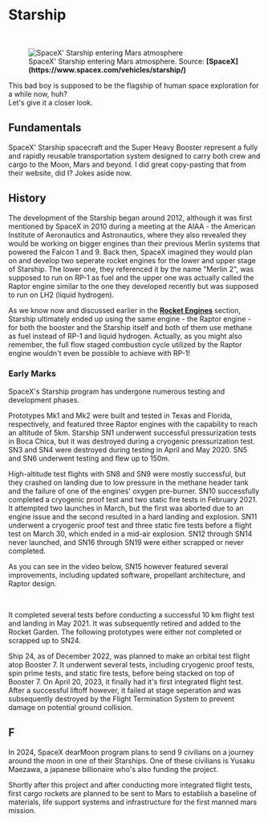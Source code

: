 
# Starship

<br />
<figure>
<Image src={require(".//../../../resources/images/marsentry.jpg")} alt="SpaceX' Starship entering Mars atmosphere" />
<figcaption>SpaceX' Starship entering Mars atmosphere. Source: <strong>[SpaceX](https://www.spacex.com/vehicles/starship/)</strong></figcaption>
</figure>

This bad boy is supposed to be the flagship of human space exploration for a while now, huh? <br />
Let's give it a closer look.

## Fundamentals
SpaceX' Starship spacecraft and the Super Heavy Booster represent a fully and rapidly reusable transportation system designed to carry both crew and cargo to the Moon, Mars and beyond.
I did great copy-pasting that from their website, did I? Jokes aside now.

## History
The development of the Starship began around 2012, although it was first mentioned by SpaceX in 2010 during a meeting at the AIAA - the American Institute of Aeronautics and Astronautics, where they also revealed they would be working on bigger engines than their previous Merlin systems that powered the Falcon 1 and 9. Back then, SpaceX imagined they would plan on and develop two seperate rocket engines for the lower and upper stage of Starship. The lower one, they referenced it by the name "Merlin 2", was supposed to run on RP-1 as fuel and the upper one was actually called the Raptor engine similar to the one they developed recently but was supposed to run on LH2 (liquid hydrogen). 

As we know now and discussed earlier in the <strong>[Rocket Engines](https://guidetothegalaxy.vercel.app/documentation/aerospace_engineering/rockets/engines)</strong> section, Starship ultimately ended up using the same engine - the Raptor engine - for both the booster and the Starship itself and both of them use methane as fuel instead of RP-1 and liquid hydrogen. Actually, as you might also remember, the full flow staged combustion cycle utilized by the Raptor engine wouldn't even be possible to achieve with RP-1!

### Early Marks
SpaceX's Starship program has undergone numerous testing and development phases. 

Prototypes Mk1 and Mk2 were built and tested in Texas and Florida, respectively, and featured three Raptor engines with the capability to reach an altitude of 5km. Starship SN1 underwent successful pressurization tests in Boca Chica, but it was destroyed during a cryogenic pressurization test. SN3 and SN4 were destroyed during testing in April and May 2020. SN5 and SN6 underwent testing and flew up to 150m. 

High-altitude test flights with SN8 and SN9 were mostly successful, but they crashed on landing due to low pressure in the methane header tank and the failure of one of the engines' oxygen pre-burner. SN10 successfully completed a cryogenic proof test and two static fire tests in February 2021. It attempted two launches in March, but the first was aborted due to an engine issue and the second resulted in a hard landing and explosion. SN11 underwent a cryogenic proof test and three static fire tests before a flight test on March 30, which ended in a mid-air explosion. SN12 through SN14 never launched, and SN16 through SN19 were either scrapped or never completed.

As you can see in the video below, SN15 however featured several improvements, including updated software, propellant architecture, and Raptor design.

<br />
<YoutubeEmbed embedId="7CZTLogln34" />

It completed several tests before conducting a successful 10 km flight test and landing in May 2021. It was subsequently retired and added to the Rocket Garden. The following prototypes were either not completed or scrapped up to SN24.

Ship 24, as of December 2022, was planned to make an orbital test flight atop Booster 7. It underwent several tests, including cryogenic proof tests, spin prime tests, and static fire tests, before being stacked on top of Booster 7. On April 20, 2023, it finally had it's first integrated flight test. After a successful liftoff however, it failed at stage seperation and was subsequently destroyed by the Flight Termination System to prevent damage on potential ground collision.

## F
In 2024, SpaceX dearMoon program plans to send 9 civilians on a journey around the moon in one of their Starships. One of these civilians is Yusaku Maezawa, a japanese billionaire who's also funding the project. 

Shortly after this project and after conducting more integrated flight tests, first cargo rockets are planned to be sent to Mars to establish a baseline of materials, life support systems and infrastructure for the first manned mars mission.

<Analytics />
